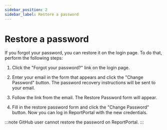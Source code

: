 ```yaml
---
sidebar_position: 2
sidebar_label: Restore a password
---
```


# Restore a password

If you forgot your password, you can restore it on the login page. To do that, perform the following steps:

1. Click the "Forgot your password?" link on the login page.

2. Enter your email in the form that appears and click the "Change Password"
    button. The password recovery instructions will be sent to your email.

3. Follow the link from the email. The Restore Password form will appear.

4. Fill in the restore password form and click the "Change Password" button. Now you can log in ReportPortal with the new 
credentials.

<MediaViewer src="https://youtu.be/i_l3qtLNMhs" alt="Restore Password in our test automation dashboard" type="video" />

:::note
GitHub user cannot restore the password on ReportPortal.
:::
